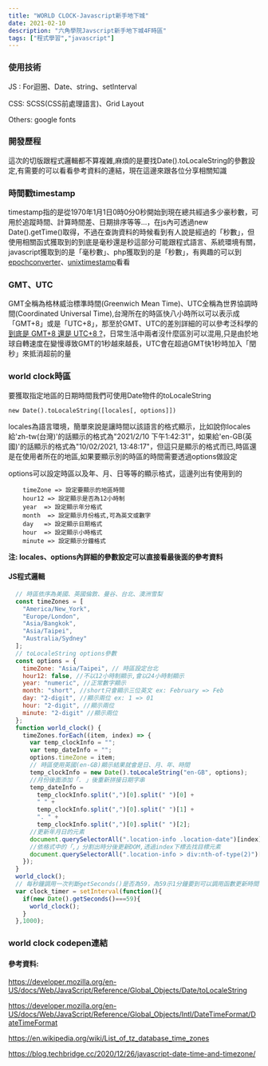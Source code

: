 ```yaml
---
title: "WORLD CLOCK-Javascript新手地下城"
date: 2021-02-10
description: "六角學院Javscript新手地下城4F時區"
tags: ["程式學習","javascript"]
---
```


### 使用技術

JS : For迴圈、Date、string、setInterval

CSS: SCSS(CSS前處理語言)、Grid Layout

Others: google fonts

### 開發歷程

這次的切版跟程式邏輯都不算複雜,麻煩的是要找Date().toLocaleString的參數設定,有需要的可以看看參考資料的連結，現在這邊來跟各位分享相關知識

### 時間戳timestamp
  timestamp指的是從1970年1月1日0時0分0秒開始到現在總共經過多少豪秒數，可用於追蹤時間、計算時間差、日期排序等等...，在js內可透過new Date().getTime()取得，不過在查詢資料的時候看到有人說是經過的「秒數」，但使用相關函式獲取到的到底是毫秒還是秒這部分可能跟程式語言、系統環境有關，javascript獲取到的是「毫秒數」、php獲取到的是「秒數」，有興趣的可以到[epochconverter](https://www.epochconverter.com/)、[unixtimestamp](https://www.unixtimestamp.com/)看看

### GMT、UTC
  GMT全稱為格林威治標準時間(Greenwich Mean Time)、UTC全稱為世界協調時間(Coordinated Universal Time),台灣所在的時區快八小時所以可以表示成「GMT+8」或是「UTC+8」，那至於GMT、UTC的差別詳細的可以參考泛科學的[到底是 GMT+8 還是 UTC+8 ?](https://pansci.asia/archives/84978?fbclid=IwAR0O3OFctmf9szayS9dB-JcK-sfij-SlWJctwmorwFs4y0SS6Cro_ZyXkOg)，日常生活中兩者沒什麼區別可以混用,只是由於地球自轉速度在變慢導致GMT的1秒越來越長，UTC會在超過GMT快1秒時加入「閏秒」來抵消超前的量

### world clock時區
  要獲取指定地區的日期時間我們可使用Date物件的toLocaleString
  ```
  new Date().toLocaleString([locales[, options]])
  ```
  locales為語言環境，簡單來說是讓時間以該語言的格式顯示，比如說你locales給\'zh-tw(台灣)\'的話顯示的格式為"2021/2/10 下午1:42:31\"，如果給\'en-GB(英國)\'的話顯示的格式為"10/02/2021, 13:48:17\"，但這只是顯示的格式而已,時區還是在使用者所在的地區,如果要顯示別的時區的時間需要透過options做設定

  options可以設定時區以及年、月、日等等的顯示格式，這邊列出有使用到的
  ```
      timeZone => 設定要顯示的地區時間
      hour12 => 設定顯示是否為12小時制
      year  => 設定顯示年分格式
      month  => 設定顯示月份格式,可為英文或數字
      day   => 設定顯示日期格式
      hour  => 設定顯示小時格式
      minute => 設定顯示分鐘格式
  ```
  **注: locales、options內詳細的參數設定可以直接看最後面的參考資料**

#### JS程式邏輯
  ```javascript
    // 時區依序為美國、英國倫敦、曼谷、台北、澳洲雪梨
    const timeZones = [
      "America/New_York",
      "Europe/London",
      "Asia/Bangkok",
      "Asia/Taipei",
      "Australia/Sydney"
    ];
    // toLocaleString options參數 
    const options = {
      timeZone: "Asia/Taipei", // 時區設定台北
      hour12: false, //不以12小時制顯示,會以24小時制顯示
      year: "numeric", //正常數字顯示
      month: "short", //short只會顯示三位英文 ex: February => Feb
      day: "2-digit", //顯示兩位 ex: 1 => 01
      hour: "2-digit", //顯示兩位
      minute: "2-digit" //顯示兩位
    };
    function world_clock() {
      timeZones.forEach((item, index) => {
        var temp_clockInfo = "";
        var temp_dateInfo = "";
        options.timeZone = item;
        // 時區使用英國(en-GB)顯示結果就會是日、月、年、時間
        temp_clockInfo = new Date().toLocaleString("en-GB", options);
        //月份後面添加「. 」後重新拼接日期字串
        temp_dateInfo =
          temp_clockInfo.split(",")[0].split(" ")[0] +
          " " +
          temp_clockInfo.split(",")[0].split(" ")[1] +
          ". " +
          temp_clockInfo.split(",")[0].split(" ")[2];
        //更新年月日的元素
        document.querySelectorAll(".location-info .location-date")[index].innerText = temp_dateInfo;
        //依格式中的「,」分割出時分後更新DOM,透過index下標去找目標元素
        document.querySelectorAll(".location-info > div:nth-of-type(2)")[index].innerText = temp_clockInfo.split(",")[1].trim();
      });
    }
    world_clock();
    // 每秒鐘調用一次判斷getSeconds()是否為59，為59示1分鐘要到可以調用函數更新時間
    var clock_timer = setInterval(function(){
      if(new Date().getSeconds()===59){
        world_clock();
      }
    },1000);
  ```

### world clock codepen連結

<CodePenEmbed hash="GRNqGjW" />



#### 參考資料:

https://developer.mozilla.org/en-US/docs/Web/JavaScript/Reference/Global_Objects/Date/toLocaleString

https://developer.mozilla.org/en-US/docs/Web/JavaScript/Reference/Global_Objects/Intl/DateTimeFormat/DateTimeFormat

https://en.wikipedia.org/wiki/List_of_tz_database_time_zones

https://blog.techbridge.cc/2020/12/26/javascript-date-time-and-timezone/